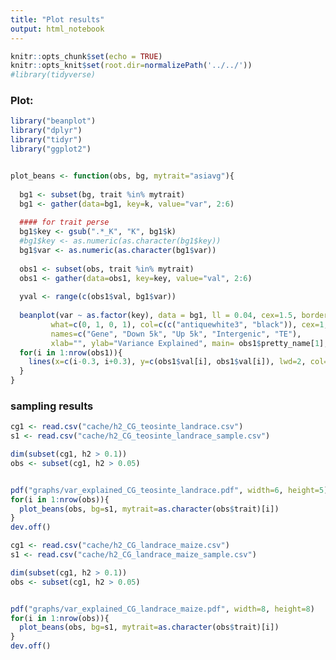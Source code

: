 ```yaml
---
title: "Plot results"
output: html_notebook
---
```



```r
knitr::opts_chunk$set(echo = TRUE) 
knitr::opts_knit$set(root.dir=normalizePath('../../')) 
#library(tidyverse)
```


### Plot:

```r
library("beanplot")
library("dplyr")
library("tidyr")
library("ggplot2")


plot_beans <- function(obs, bg, mytrait="asiavg"){
  
  bg1 <- subset(bg, trait %in% mytrait)
  bg1 <- gather(data=bg1, key=k, value="var", 2:6)
  
  #### for trait perse
  bg1$key <- gsub(".*_K", "K", bg1$k)
  #bg1$key <- as.numeric(as.character(bg1$key))
  bg1$var <- as.numeric(as.character(bg1$var))
  
  obs1 <- subset(obs, trait %in% mytrait)
  obs1 <- gather(data=obs1, key=key, value="val", 2:6)
  
  yval <- range(c(obs1$val, bg1$var))
  
  beanplot(var ~ as.factor(key), data = bg1, ll = 0.04, cex=1.5, border = NA,
         what=c(0, 1, 0, 1), col=c(c("antiquewhite3", "black")), cex=1, 
         names=c("Gene", "Down 5k", "Up 5k", "Intergenic", "TE"),
         xlab="", ylab="Variance Explained", main= obs1$pretty_name[1], ylim=c(yval[1], yval[2]+0.02))
  for(i in 1:nrow(obs1)){
    lines(x=c(i-0.3, i+0.3), y=c(obs1$val[i], obs1$val[i]), lwd=2, col="red")
  }
}


```


### sampling results

```r
cg1 <- read.csv("cache/h2_CG_teosinte_landrace.csv")
s1 <- read.csv("cache/h2_CG_teosinte_landrace_sample.csv")

dim(subset(cg1, h2 > 0.1))
obs <- subset(cg1, h2 > 0.05)


pdf("graphs/var_explained_CG_teosinte_landrace.pdf", width=6, height=5)
for(i in 1:nrow(obs)){
  plot_beans(obs, bg=s1, mytrait=as.character(obs$trait)[i])
}
dev.off()

```


```r
cg1 <- read.csv("cache/h2_CG_landrace_maize.csv")
s1 <- read.csv("cache/h2_CG_landrace_maize_sample.csv")

dim(subset(cg1, h2 > 0.1))
obs <- subset(cg1, h2 > 0.05)


pdf("graphs/var_explained_CG_landrace_maize.pdf", width=8, height=8)
for(i in 1:nrow(obs)){
  plot_beans(obs, bg=s1, mytrait=as.character(obs$trait)[i])
}
dev.off()

```


